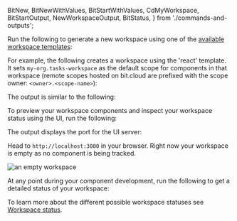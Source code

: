   BitNew,
  BitNewWithValues,
  BitStartWithValues,
  CdMyWorkspace,
  BitStartOutput,
  NewWorkspaceOutput,
  BitStatus,
} from './commands-and-outputs';

Run the following to generate a new workspace using one of the [available workspace templates](https://bit.dev/docs/dev-services/generator/generator-overview):

<BitNew />

For example, the following creates a workspace using the 'react' template. It sets `my-org.tasks-workspace` as the default scope for components in that workspace
(remote scopes hosted on bit.cloud are prefixed with the scope owner: `<owner>.<scope-name>`):

<BitNewWithValues />

The output is similar to the following:

<NewWorkspaceOutput />

To preview your workspace components and inspect your workspace status using the UI, run the following:

<CdMyWorkspace />

<BitStartWithValues />

The output displays the port for the UI server:

<BitStartOutput />

Head to `http://localhost:3000` in your browser. Right now your workspace is empty as no component is being tracked.

<Image alt="an empty workspace" maxWidth={800} src={emptyWorkspace} hasBackground />

<br />

At any point during your component development, run the following to get a detailed status of your workspace:

<BitStatus />

To learn more about the different possible workspace statuses see [Workspace status](https://bit.dev/docs/workspace/workspace-status).
